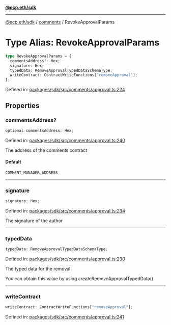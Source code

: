 [**@ecp.eth/sdk**](../../index.mdx)

***

[@ecp.eth/sdk](/sdk-reference/index.mdx) / [comments](/sdk-reference/comments/index.mdx) / RevokeApprovalParams

# Type Alias: RevokeApprovalParams

```ts
type RevokeApprovalParams = {
  commentsAddress?: Hex;
  signature: Hex;
  typedData: RemoveApprovalTypedDataSchemaType;
  writeContract: ContractWriteFunctions["removeApproval"];
};
```

Defined in: [packages/sdk/src/comments/approval.ts:224](https://github.com/ecp-eth/comments-monorepo/blob/main/packages/sdk/src/comments/approval.ts#L224)

## Properties

### commentsAddress?

```ts
optional commentsAddress: Hex;
```

Defined in: [packages/sdk/src/comments/approval.ts:240](https://github.com/ecp-eth/comments-monorepo/blob/main/packages/sdk/src/comments/approval.ts#L240)

The address of the comments contract

#### Default

```ts
COMMENT_MANAGER_ADDRESS
```

***

### signature

```ts
signature: Hex;
```

Defined in: [packages/sdk/src/comments/approval.ts:234](https://github.com/ecp-eth/comments-monorepo/blob/main/packages/sdk/src/comments/approval.ts#L234)

The signature of the author

***

### typedData

```ts
typedData: RemoveApprovalTypedDataSchemaType;
```

Defined in: [packages/sdk/src/comments/approval.ts:230](https://github.com/ecp-eth/comments-monorepo/blob/main/packages/sdk/src/comments/approval.ts#L230)

The typed data for the removal

You can obtain this value by using createRemoveApprovalTypedData()

***

### writeContract

```ts
writeContract: ContractWriteFunctions["removeApproval"];
```

Defined in: [packages/sdk/src/comments/approval.ts:241](https://github.com/ecp-eth/comments-monorepo/blob/main/packages/sdk/src/comments/approval.ts#L241)
